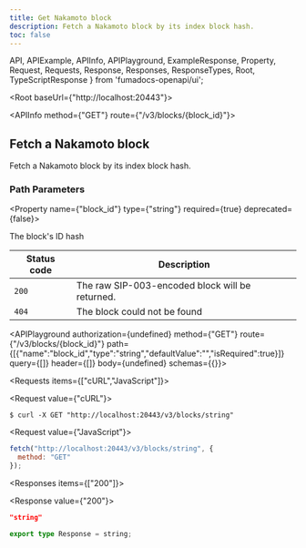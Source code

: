 ```yaml
---
title: Get Nakamoto block
description: Fetch a Nakamoto block by its index block hash.
toc: false
---
```


  API,
  APIExample,
  APIInfo,
  APIPlayground,
  ExampleResponse,
  Property,
  Request,
  Requests,
  Response,
  Responses,
  ResponseTypes,
  Root,
  TypeScriptResponse
} from 'fumadocs-openapi/ui';

<Root baseUrl={"http://localhost:20443"}>

<API>

<APIInfo method={"GET"} route={"/v3/blocks/{block_id}"}>

## Fetch a Nakamoto block

Fetch a Nakamoto block by its index block hash.

### Path Parameters

<Property name={"block_id"} type={"string"} required={true} deprecated={false}>

The block's ID hash

</Property>

| Status code | Description |
| ----------- | ----------- |
| `200` | The raw SIP-003-encoded block will be returned. |
| `404` | The block could not be found |

<APIPlayground authorization={undefined} method={"GET"} route={"/v3/blocks/{block_id}"} path={[{"name":"block_id","type":"string","defaultValue":"","isRequired":true}]} query={[]} header={[]} body={undefined} schemas={{}}>

</APIPlayground>

</APIInfo>

<APIExample>

<Requests items={["cURL","JavaScript"]}>

<Request value={"cURL"}>

```terminal
$ curl -X GET "http://localhost:20443/v3/blocks/string"
```

</Request>

<Request value={"JavaScript"}>

```js
fetch("http://localhost:20443/v3/blocks/string", {
  method: "GET"
});
```

</Request>

</Requests>

<Responses items={["200"]}>

<Response value={"200"}>

<ResponseTypes>

<ExampleResponse>

```json
"string"
```

</ExampleResponse>

<TypeScriptResponse>

```ts
export type Response = string;
```

</TypeScriptResponse>

</ResponseTypes>

</Response>

</Responses>

</APIExample>

</API>

</Root>
